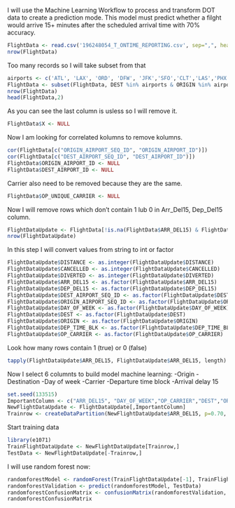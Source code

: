 I will use the Machine Learning Workflow to process and transform DOT data to create a prediction mode. This model must predict whether a filght would arrive 15+ minutes after the scheduled arrival time with 70% accuracy.
```{r}
FlightData <- read.csv('196248054_T_ONTIME_REPORTING.csv', sep=",", header = T, stringsAsFactors = F)
nrow(FlightData)
```
Too many records so I will take subset from that
```{r}
airports <- c('ATL', 'LAX', 'ORD', 'DFW', 'JFK','SFO','CLT','LAS','PHX')
FlightData <- subset(FlightData, DEST %in% airports & ORIGIN %in% airports)
nrow(FlightData)
head(FlightData,2)
```
As you can see the last column is usless so I will remove it.
```{r}
FlightData$X <- NULL
```
Now I am looking for correlated kolumns to remove kolumns.
```{r}
cor(FlightData[c("ORIGIN_AIRPORT_SEQ_ID", "ORIGIN_AIRPORT_ID")])
cor(FlightData[c("DEST_AIRPORT_SEQ_ID", "DEST_AIRPORT_ID")])
FlightData$ORIGIN_AIRPORT_ID <- NULL
FlightData$DEST_AIRPORT_ID <- NULL
```
Carrier also need to be removed because they are the same.
```{r}
FlightData$OP_UNIQUE_CARRIER <- NULL
```
Now I will remove rows which don't contain 1 lub 0 in Arr_Del15, Dep_Del15 column.

```{r}
FlightDataUpdate <- FlightData[!is.na(FlightData$ARR_DEL15) & FlightData$ARR_DEL15 != "" & !is.na(FlightData$DEP_DEL15) & FlightData$DEP_DEL15 != "",]
nrow(FlightDataUpdate)
```
In this step I will convert values from string to int or factor
```{r}
FlightDataUpdate$DISTANCE <- as.integer(FlightDataUpdate$DISTANCE)
FlightDataUpdate$CANCELLED <- as.integer(FlightDataUpdate$CANCELLED)
FlightDataUpdate$DIVERTED <- as.integer(FlightDataUpdate$DIVERTED)
FlightDataUpdate$ARR_DEL15 <- as.factor(FlightDataUpdate$ARR_DEL15)
FlightDataUpdate$DEP_DEL15 <- as.factor(FlightDataUpdate$DEP_DEL15)
FlightDataUpdate$DEST_AIRPORT_SEQ_ID <- as.factor(FlightDataUpdate$DEST_AIRPORT_SEQ_ID)
FlightDataUpdate$ORIGIN_AIRPORT_SEQ_ID <- as.factor(FlightDataUpdate$ORIGIN_AIRPORT_SEQ_ID)
FlightDataUpdate$DAY_OF_WEEK <- as.factor(FlightDataUpdate$DAY_OF_WEEK)
FlightDataUpdate$DEST <- as.factor(FlightDataUpdate$DEST)
FlightDataUpdate$ORIGIN <- as.factor(FlightDataUpdate$ORIGIN)
FlightDataUpdate$DEP_TIME_BLK <- as.factor(FlightDataUpdate$DEP_TIME_BLK)
FlightDataUpdate$OP_CARRIER <- as.factor(FlightDataUpdate$OP_CARRIER)
```
Look how many rows contain 1 (true) or 0 (false)
```{r}
tapply(FlightDataUpdate$ARR_DEL15, FlightDataUpdate$ARR_DEL15, length)
```
Now I select 6 columnts to build model machine learning: 
-Origin
-Destination
-Day of week
-Carrier
-Departure time block
-Arrival delay 15
```{r}
set.seed(133515)
ImportantColumn <- c("ARR_DEL15", "DAY_OF_WEEK","OP_CARRIER","DEST","ORIGIN","DEP_TIME_BLK")
NewFlightDataUpdate <- FlightDataUpdate[,ImportantColumn]
Trainrow <- createDataPartition(NewFlightDataUpdate$ARR_DEL15, p=0.70, list = F)

```
Start training data
```{r}
library(e1071)
TrainFlightDataUpdate <- NewFlightDataUpdate[Trainrow,]
TestData <- NewFlightDataUpdate[-Trainrow,]
```
I will use random forest now:
```{r}
randomforestModel <- randomForest(TrainFlightDataUpdate[-1], TrainFlightDataUpdate$ARR_DEL15, proximity = T, importance = T)
randomforestValidation <- predict(randomforestModel, TestData)
randomforestConfusionMatrix <- confusionMatrix(randomforestValidation, TestData[,"ARR_DEL15"])
randomforestConfusionMatrix


```


